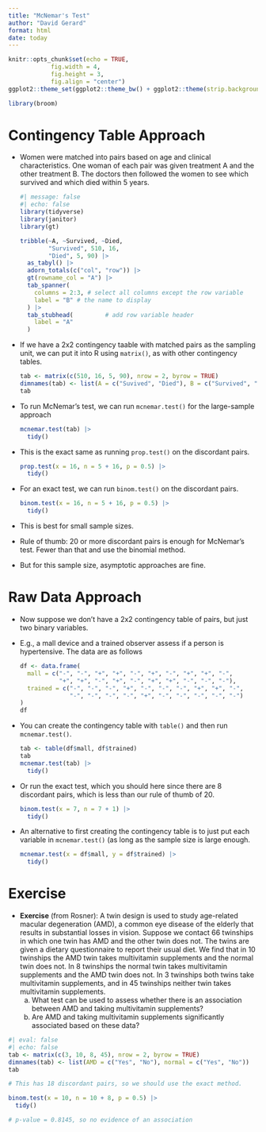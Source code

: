 ```yaml
---
title: "McNemar's Test"
author: "David Gerard"
format: html
date: today
---
```


```r
knitr::opts_chunk$set(echo = TRUE, 
            fig.width = 4, 
            fig.height = 3, 
            fig.align = "center")
ggplot2::theme_set(ggplot2::theme_bw() + ggplot2::theme(strip.background = ggplot2::element_rect(fill = "white")))
```

```r
library(broom)
```

# Contingency Table Approach

- Women were matched into pairs based on age and clinical characteristics. One woman of each pair was given treatment A and the other treatment B. The doctors then followed the women to see which survived and which died within 5 years.

  ```r
  #| message: false
  #| echo: false
  library(tidyverse)
  library(janitor)
  library(gt)
  
  tribble(~A, ~Survived, ~Died,
          "Survived", 510, 16,
          "Died", 5, 90) |>
    as_tabyl() |>
    adorn_totals(c("col", "row")) |>
    gt(rowname_col = "A") |>
    tab_spanner(
      columns = 2:3, # select all columns except the row variable
      label = "B" # the name to display
    ) |>
    tab_stubhead(         # add row variable header
      label = "A" 
    ) 
  ```

- If we have a 2x2 contingency taable with matched pairs as the sampling unit, we can put it into R using `matrix()`, as with other contingency tables.

  ```r
  tab <- matrix(c(510, 16, 5, 90), nrow = 2, byrow = TRUE)
  dimnames(tab) <- list(A = c("Suvived", "Died"), B = c("Survived", "Died"))
  tab
  ```

- To run McNemar's test, we can run `mcnemar.test()` for the large-sample approach

  ```r
  mcnemar.test(tab) |>
    tidy()
  ```

- This is the exact same as running `prop.test()` on the discordant pairs.

  ```r
  prop.test(x = 16, n = 5 + 16, p = 0.5) |>
    tidy()
  ```

- For an exact test, we can run `binom.test()` on the discordant pairs. 

  ```r
  binom.test(x = 16, n = 5 + 16, p = 0.5) |>
    tidy()
  ```
- This is best for small sample sizes.

- Rule of thumb: 20 or more discordant pairs is enough for McNemar's test. Fewer than that and use the binomial method.

- But for this sample size, asymptotic approaches are fine.

# Raw Data Approach

- Now suppose we don't have a 2x2 contingency table of pairs, but just two binary variables.

- E.g., a mall device and a trained observer assess if a person is hypertensive. The data are as follows

  ```r
  df <- data.frame(
    mall = c("-", "-", "+", "+", "-", "+", "-", "+", "+", "-", 
             "+", "+", "-", "+", "-", "+", "+", "-", "-", "-"),
    trained = c("-", "-", "-", "+", "-", "-", "-", "+", "+", "-", 
                "-", "-", "-", "-", "+", "-", "-", "-", "-", "-")
  )
  df
  ```

- You can create the contingency table with `table()` and then run `mcnemar.test()`.

  ```r
  tab <- table(df$mall, df$trained)
  tab
  mcnemar.test(tab) |>
    tidy()
  ```

- Or run the exact test, which you should here since there are 8 discordant pairs, which is less than our rule of thumb of 20.

  ```r
  binom.test(x = 7, n = 7 + 1) |>
    tidy()
  ```

- An alternative to first creating the contingency table is to just put each variable in `mcnemar.test()` (as long as the sample size is large enough.

  ```r
  mcnemar.test(x = df$mall, y = df$trained) |>
    tidy()
  ```

# Exercise

- **Exercise** (from Rosner): A twin design is used to study age-related macular degeneration (AMD), a common eye disease of the elderly that results in substantial losses in vision. Suppose we contact 66 twinships in which one twin has AMD and the other twin does not. The twins are given a dietary questionnaire to report their usual diet. We find that in 10 twinships the AMD twin takes multivitamin supplements and the normal twin does not. In 8 twinships the normal twin takes multivitamin supplements and the AMD twin does not. In 3 twinships both twins take multivitamin supplements, and in 45 twinships neither twin takes multivitamin supplements.
    a. What test can be used to assess whether there is an association between AMD and taking multivitamin supplements?
    b. Are AMD and taking multivitamin supplements significantly associated based on these data?
 
```r
#| eval: false
#| echo: false
tab <- matrix(c(3, 10, 8, 45), nrow = 2, byrow = TRUE)
dimnames(tab) <- list(AMD = c("Yes", "No"), normal = c("Yes", "No"))
tab

# This has 18 discordant pairs, so we should use the exact method.

binom.test(x = 10, n = 10 + 8, p = 0.5) |>
  tidy()

# p-value = 0.8145, so no evidence of an association
```

 



